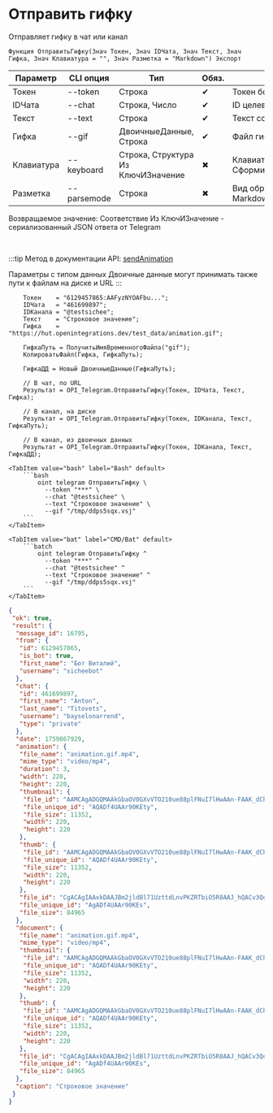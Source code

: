 ﻿---
sidebar_position: 6
description: Отправить гифку и другие функции для работы с Telegram в Открытом пакете интеграций - бесплатной open-source библиотеке интеграций для 1С:Предприятие 8, OneScript и CLI
keywords: [1C, 1С, 1С:Предприятие, 1С:Предприятие 8.3, API, Интеграция, Сервисы, Обмен, OneScript, CLI, Telegram]
---


# Отправить гифку
 Отправляет гифку в чат или канал



`Функция ОтправитьГифку(Знач Токен, Знач IDЧата, Знач Текст, Знач Гифка, Знач Клавиатура = "", Знач Разметка = "Markdown") Экспорт`

  | Параметр | CLI опция | Тип | Обяз. | Назначение |
  |-|-|-|-|-|
  | Токен | --token | Строка | &#x2714; | Токен бота |
  | IDЧата | --chat | Строка, Число | &#x2714; | ID целевого чата или IDЧата*IDТемы |
  | Текст | --text | Строка | &#x2714; | Текст сообщения |
  | Гифка | --gif | ДвоичныеДанные, Строка | &#x2714; | Файл гифки |
  | Клавиатура | --keyboard | Строка, Структура Из КлючИЗначение | &#x2716; | Клавиатура. См. СформироватьКлавиатуруПоМассивуКнопок |
  | Разметка | --parsemode | Строка | &#x2716; | Вид обработки текста (HTML, Markdown, MarkdownV2) |

  
  Возвращаемое значение:   Соответствие Из КлючИЗначение - сериализованный JSON ответа от Telegram

<br/>

:::tip
Метод в документации API: [sendAnimation](https://core.telegram.org/bots/api#sendanimation)

Параметры с типом данных Двоичные данные могут принимать также пути к файлам на диске и URL
:::
<br/>


```bsl title="Пример использования для 1С:Предприятие/OneScript"
    Токен    = "6129457865:AAFyzNYOAFbu...";
    IDЧата   = "461699897";
    IDКанала = "@testsichee";
    Текст    = "Строковое значение";
    Гифка    = "https://hut.openintegrations.dev/test_data/animation.gif";

    ГифкаПуть = ПолучитьИмяВременногоФайла("gif");
    КопироватьФайл(Гифка, ГифкаПуть);

    ГифкаДД = Новый ДвоичныеДанные(ГифкаПуть);

    // В чат, по URL
    Результат = OPI_Telegram.ОтправитьГифку(Токен, IDЧата, Текст, Гифка);

    // В канал, на диске
    Результат = OPI_Telegram.ОтправитьГифку(Токен, IDКанала, Текст, ГифкаПуть);

    // В канал, из двоичных данных
    Результат = OPI_Telegram.ОтправитьГифку(Токен, IDКанала, Текст, ГифкаДД);
```
    

 <Tabs>
  
    <TabItem value="bash" label="Bash" default>
        ```bash
            oint telegram ОтправитьГифку \
              --token "***" \
              --chat "@testsichee" \
              --text "Строковое значение" \
              --gif "/tmp/ddps5sqx.vsj"
        ```
    </TabItem>
  
    <TabItem value="bat" label="CMD/Bat" default>
        ```batch
            oint telegram ОтправитьГифку ^
              --token "***" ^
              --chat "@testsichee" ^
              --text "Строковое значение" ^
              --gif "/tmp/ddps5sqx.vsj"
        ```
    </TabItem>
</Tabs>


```json title="Результат"
{
 "ok": true,
 "result": {
  "message_id": 16795,
  "from": {
   "id": 6129457865,
   "is_bot": true,
   "first_name": "Бот Виталий",
   "username": "sicheebot"
  },
  "chat": {
   "id": 461699897,
   "first_name": "Anton",
   "last_name": "Titovets",
   "username": "bayselonarrend",
   "type": "private"
  },
  "date": 1759867929,
  "animation": {
   "file_name": "animation.gif.mp4",
   "mime_type": "video/mp4",
   "duration": 3,
   "width": 220,
   "height": 220,
   "thumbnail": {
    "file_id": "AAMCAgADGQMAAkGbaOV0GXvVTO210ue88plFNuI7lHwAAn-FAAK_dChLvx3EtralRXYBAAdtAAM2BA",
    "file_unique_id": "AQADf4UAAr90KEty",
    "file_size": 11352,
    "width": 220,
    "height": 220
   },
   "thumb": {
    "file_id": "AAMCAgADGQMAAkGbaOV0GXvVTO210ue88plFNuI7lHwAAn-FAAK_dChLvx3EtralRXYBAAdtAAM2BA",
    "file_unique_id": "AQADf4UAAr90KEty",
    "file_size": 11352,
    "width": 220,
    "height": 220
   },
   "file_id": "CgACAgIAAxkDAAJBm2jldBl71UzttdLnvPKZRTbiO5R8AAJ_hQACv3QoS78dxLa2pUV2NgQ",
   "file_unique_id": "AgADf4UAAr90KEs",
   "file_size": 84965
  },
  "document": {
   "file_name": "animation.gif.mp4",
   "mime_type": "video/mp4",
   "thumbnail": {
    "file_id": "AAMCAgADGQMAAkGbaOV0GXvVTO210ue88plFNuI7lHwAAn-FAAK_dChLvx3EtralRXYBAAdtAAM2BA",
    "file_unique_id": "AQADf4UAAr90KEty",
    "file_size": 11352,
    "width": 220,
    "height": 220
   },
   "thumb": {
    "file_id": "AAMCAgADGQMAAkGbaOV0GXvVTO210ue88plFNuI7lHwAAn-FAAK_dChLvx3EtralRXYBAAdtAAM2BA",
    "file_unique_id": "AQADf4UAAr90KEty",
    "file_size": 11352,
    "width": 220,
    "height": 220
   },
   "file_id": "CgACAgIAAxkDAAJBm2jldBl71UzttdLnvPKZRTbiO5R8AAJ_hQACv3QoS78dxLa2pUV2NgQ",
   "file_unique_id": "AgADf4UAAr90KEs",
   "file_size": 84965
  },
  "caption": "Строковое значение"
 }
}
```
